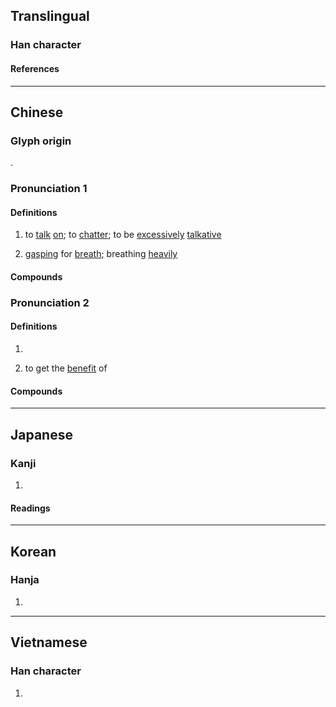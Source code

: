 {{character info}}
==Translingual==

===Han character===
{{Han char|rn=30|rad=口|as=02|sn=5|four=67020|canj=RSH|ids=⿰口刀}}

====References====
{{Han ref|kx=0172.030|dkj=03237|dj=0382.050|hdz=10574.010|uh=53E8}}

----

==Chinese==
{{zh-forms}}

===Glyph origin===
{{Han etym}}
{{Han compound|口|刀|ls=psc|c1=s|c2=p|t1=mouth}}.

===Pronunciation 1===
{{zh-pron
|m=dāo,dáo
|m_note=dáo - only used in {{zh-l|*叨咕}} in standard Mainland
|c=dou1
|mn=ml:to/qz:to͘/ml:tho/qz:tho͘
|oc=n,1
|cat=v
}}

====Definitions====
{{zh-hanzi}}

# to [[talk]] [[on]]; to [[chatter]]; to be [[excessively]] [[talkative]]
# {{lb|zh|ideophonic|of a person [[near]] [[death]]}} [[gasp]]ing for [[breath]]; breathing [[heavily]]

====Compounds====
{{zh-der|fold=1|叨叨|嘮三叨四|嘮嘮叨叨|忙忙叨叨|叨咕|叨蹬|勞勞叨叨|咕叨|叨登|叨念|叨嘮|叨叨絮絮|絮絮叨叨|絮叨|叨位:tó-ūi}}

===Pronunciation 2===
{{zh-pron
|m=tāo
|c=tou1
|mn=xm,zz:thau/ml:tho/qz:tho͘
|mn_note=thau - vernacular; tho - literary
|mc=y
|oc=n,2
|cat=v
}}

====Definitions====
{{zh-hanzi}}

# {{zh-alt-form|饕|to be [[greedy]] for}}
# {{lb|zh|humble|used when receiving [[favour]] from others}} to get the [[benefit]] of

====Compounds====
{{zh-der|fold=1|叨擾|叨貼|叨賴|叨在知己|叨竊|叨餂|叨陪|叨被|叨教|叨濫|叨沓|叨攬|叨名|叨光|叨任|白叨光}}

----

==Japanese==

===Kanji===
{{ja-kanji|grade=|rs=口02}}

# {{rfdef|ja|sort=口02}}

====Readings====
{{ja-readings
|goon=とう<たう
|kanon=とう<たう
|kun=みだ-りに
}}

----

==Korean==

===Hanja===
{{ko-hanja|도}}

# {{rfdef|ko|sort=口02}}

----

==Vietnamese==

===Han character===
{{vi-readings|reading=[[thao]], [[đâu]], [[đau]], [[đao]]|rs=口02}}

# {{rfdef|vi|sort=口02}}